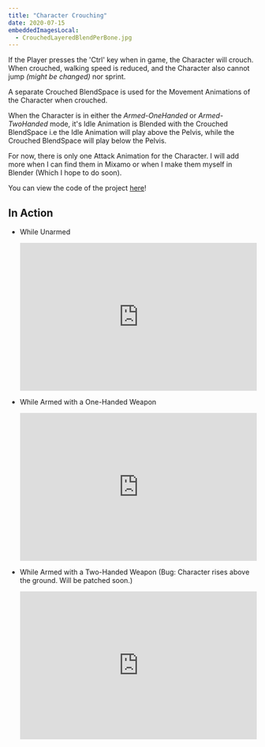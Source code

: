 ---
title: "Character Crouching"
date: 2020-07-15
embeddedImagesLocal:
  - CrouchedLayeredBlendPerBone.jpg
---


If the Player presses the 'Ctrl' key when in game, the Character will crouch. When crouched, walking speed is reduced, and
the Character also cannot jump _(might be changed)_ nor sprint.

A separate Crouched BlendSpace is used for the Movement Animations of the Character when crouched.

When the Character is in either the _Armed-OneHanded_ or _Armed-TwoHanded_ mode, it's Idle Animation is Blended with the Crouched BlendSpace
i.e the Idle Animation will play above the Pelvis, while the Crouched BlendSpace will play below the Pelvis.

<GatsbyImage
  alt="CrouchedLayeredBlendPerBone"
  image={getImage(props.localImages[0])}
/>

For now, there is only one Attack Animation for the Character. I will add more when I can find them in Mixamo or when I make them
myself in Blender (Which I hope to do soon).

You can view the code of the project [here](https://github.com/1Gokul/MedievalCombatProject)!

## In Action

- While Unarmed

  <iframe
    src="https://www.youtube.com/embed/ANRftv35JLg"
    width="100%"
    height="300px"
    allowfullscreen
    frameborder="0"
  >
  </iframe>

- While Armed with a One-Handed Weapon

  <iframe
    src="https://www.youtube.com/embed/aOBET37kOE4"
    width="100%"
    height="300px"
    allowfullscreen
    frameborder="0"
  >
  </iframe>

- While Armed with a Two-Handed Weapon (Bug: Character rises above the ground. Will be patched soon.)
  <iframe
    src="https://www.youtube.com/embed/CrWMZnb89TQ"
    width="100%"
    height="300px"
    allowfullscreen
    frameborder="0"
  >
  </iframe>
